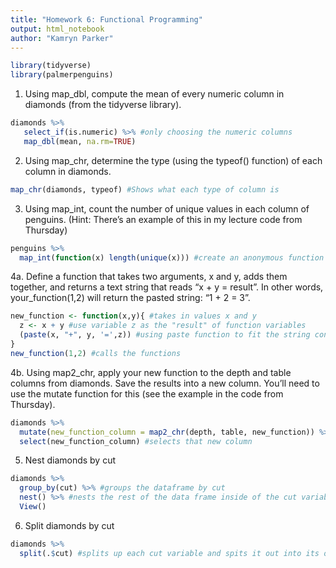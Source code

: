 ```yaml
---
title: "Homework 6: Functional Programming"
output: html_notebook
author: "Kamryn Parker"
---
```

```r
library(tidyverse)
library(palmerpenguins)
```

1. Using map_dbl, compute the mean of every numeric column in diamonds (from the tidyverse library).
```r
diamonds %>%
   select_if(is.numeric) %>% #only choosing the numeric columns
   map_dbl(mean, na.rm=TRUE)
```

2. Using map_chr, determine the type (using the typeof() function) of each column in diamonds.
```r
map_chr(diamonds, typeof) #Shows what each type of column is
```

3. Using map_int, count the number of unique values in each column of penguins. (Hint: There's an example of this in my lecture code from Thursday)
```r
penguins %>%
  map_int(function(x) length(unique(x))) #create an anonymous function x and map it to unique values in penguins and use length to count them
```

4a. Define a function that takes two arguments, x and y, adds them together, and returns a text string that reads "x + y = result". In other words, your_function(1,2) will return the pasted string: "1 + 2 = 3".
```r
new_function <- function(x,y){ #takes in values x and y
  z <- x + y #use variable z as the "result" of function variables
  (paste(x, "+", y, '=',z)) #using paste function to fit the string conditions
}
new_function(1,2) #calls the functions

```
4b. Using map2_chr, apply your new function to the depth and table columns from diamonds. Save the results into a new column. You'll need to use the mutate function for this (see the example in the code from Thursday).
```r
diamonds %>%
  mutate(new_function_column = map2_chr(depth, table, new_function)) %>% #Creates a new column in entire dataframe
  select(new_function_column) #selects that new column
```

5. Nest diamonds by cut
```r
diamonds %>%
  group_by(cut) %>% #groups the dataframe by cut
  nest() %>% #nests the rest of the data frame inside of the cut variables
  View()
```
6. Split diamonds by cut
```r
diamonds %>%
  split(.$cut) #splits up each cut variable and spits it out into its own dataframe
```

